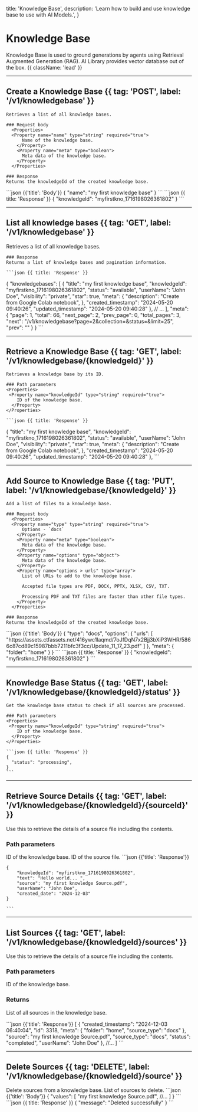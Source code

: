   title: 'Knowledge Base',
  description:
    'Learn how to build and use knowledge base to use with AI Models.',
}

# Knowledge Base

Knowledge Base is used to ground generations by agents using Retrieval Augmented Generation (RAG). AI Library provides vector database out of the box. {{ className: 'lead' }}

---

## Create a Knowledge Base {{ tag: 'POST', label: '/v1/knowledgebase' }}

<Row>
  <Col>

    Retrieves a list of all knowledge bases.

    ### Request body
      <Properties>
      <Property name="name" type="string" required="true">
          Name of the knowledge base.
        </Property>
        <Property name="meta" type="boolean">
          Meta data of the knowledge base.
        </Property>
      </Properties> 

    ### Response
    Returns the knowledgeId of the created knowledge base.


  </Col>
  <Col sticky>
  ```json {{'title': 'Body'}}
    {
        "name": "my first knowledge base"  
    }
    ```
    ```json {{ title: 'Response' }}
    {
      "knowledgeId": "myfirstkno_1716198026361802"
    }
    ```

  </Col>
  </Row>



---

## List all knowledge bases {{ tag: 'GET', label: '/v1/knowledgebase' }}

<Row>
  <Col>
    Retrieves a list of all knowledge bases. 

    ### Response
    Returns a list of knowledge bases and pagination information.

  </Col>
  <Col sticky>

    ```json {{ title: 'Response' }}
{
  "knowledgebases": [
      {
          "title": "my first knowledge base",
          "knowledgeId": "myfirstkno_1716198026361802",
          "status": "available",
          "userName": "John Doe",
          "visibility": "private",
          "star": true,
          "meta": {
              "description": "Create from Google Colab notebook",
          },
          "created_timestamp": "2024-05-20 09:40:26",
          "updated_timestamp": "2024-05-20 09:40:28"
      },
      // ...
  ],
  "meta": {
      "page": 1,
      "total": 66,
      "next_page": 2,
      "prev_page": 0,
      "total_pages": 3,
      "next": "/v1/knowledgebase?page=2&collection=&status=&limit=25",
      "prev": ""
  }
}
    ```

  </Col>
</Row>

---

## Retrieve a Knowledge Base {{ tag: 'GET', label: '/v1/knowledgebase/{knowledgeId}' }}

<Row>
  <Col>

    Retrieves a knowledge base by its ID.

    ### Path parameters
    <Properties>
     <Property name="knowledgeId" type="string" required="true">
        ID of the knowledge base.
      </Property>
    </Properties>


  </Col>
  <Col sticky>

    ```json {{ title: 'Response' }}
{
    "title": "my first knowledge base",
    "knowledgeId": "myfirstkno_1716198026361802",
    "status": "available",
    "userName": "John Doe",
    "visibility": "private",
    "star": true,
    "meta": {
        "description": "Create from Google Colab notebook",
    },
    "created_timestamp": "2024-05-20 09:40:26",
    "updated_timestamp": "2024-05-20 09:40:28"
},
    ```

  </Col>
</Row>

---

## Add Source to Knowledge Base  {{ tag: 'PUT', label: '/v1/knowledgebase/{knowledgeId}' }}

<Row>
  <Col>

    Add a list of files to a knowledge base.

    ### Request body
      <Properties>
      <Property name="type" type="string" required="true">
          Options - `docs`
        </Property>
        <Property name="meta" type="boolean">
          Meta data of the knowledge base.
        </Property>
        <Property name="options" type="object">
          Meta data of the knowledge base.
        </Property>
        <Property name="options > urls" type="array">
          List of URLs to add to the knowledge base.

          Accepted file types are PDF, DOCX, PPTX, XLSX, CSV, TXT. 
          
          Processing PDF and TXT files are faster than other file types.
        </Property>
      </Properties> 

    ### Response
    Returns the knowledgeId of the created knowledge base.


  </Col>
  <Col sticky>
  ```json {{'title': 'Body'}}
    {
        "type": "docs",
        "options": {
            "urls": [
                "https://assets.ctfassets.net/416ywc1laqmd/7oJfDqN7x2Bjj3bXiP3WHR/5866c87cd89c15987bbb7211bfc3f3cc/Update_11_17_23.pdf"
            ]
        },
        "meta": {
            "folder": "home"
        }
    }
    ```
    ```json {{ title: 'Response' }}
    {
      "knowledgeId": "myfirstkno_1716198026361802"
    }
    ```

  </Col>
</Row>

---

## Knowledge Base Status {{ tag: 'GET', label: '/v1/knowledgebase/{knowledgeId}/status' }}

<Row>
  <Col>

    Get the knowledge base status to check if all sources are processed.

    ### Path parameters
    <Properties>
     <Property name="knowledgeId" type="string" required="true">
        ID of the knowledge base.
      </Property>
    </Properties>


  </Col>
  <Col sticky>

    ```json {{ title: 'Response' }}
    {
      "status": "processing",
    }
    ```

  </Col>
</Row>

---

## Retrieve Source Details {{ tag: 'GET', label: '/v1/knowledgebase/{knowledgeId}/{sourceId}' }}

<Row>
  <Col>

  Use this to retrieve the details of a source file including the contents.

  ### Path parameters
  <Properties>
  <Property name="knowledgeId" type="string" required="true">
      ID of the knowledge base.
    </Property>
    <Property name="sourceId" type="string" required="true">
      ID of the source file.
    </Property>
  </Properties>
  </Col>
    <Col sticky>
    ```json {{'title': 'Response'}}

    {
        "knowledgeId": "myfirstkno_1716198026361802",
        "text": "Hello world... ",
        "source": "my first knowledge Source.pdf",
        "userName": "John Doe",
        "created_date": "2024-12-03"
    }
    
    ```
  </Col>
</Row>


---

## List Sources {{ tag: 'GET', label: '/v1/knowledgebase/{knowledgeId}/sources' }}

<Row>
  <Col>

  Use this to retrieve the details of a source file including the contents.

  ### Path parameters
  <Properties>
  <Property name="knowledgeId" type="string" required="true">
      ID of the knowledge base.
    </Property>
  </Properties>

### Returns
List of all sources in the knowledge base.

</Col>
  <Col sticky>
```json {{'title': 'Response'}}
[
    {
        "created_timestamp": "2024-12-03 06:40:04",
        "id": 3318,
        "meta": {
            "folder": "home",
            "source_type": "docs"
        },
        "source": "my first knowledge Source.pdf",
        "source_type": "docs",
        "status": "completed",
        "userName": "John Doe"
    },
    //...
]
```
</Col>
</Row>


---

## Delete Sources {{ tag: 'DELETE', label: '/v1/knowledgebase/{knowledgeId}/source' }}

<Row>
  <Col>
    Delete sources from a knowledge base.
    <Properties>
      <Property name="values" type="array" required="true">
          List of sources to delete.
      </Property>
    </Properties>
  </Col>
  <Col sticky>
  ```json {{'title': 'Body'}}
    {
        "values": [
            "my first knowledge Source.pdf",
            //...
        ]
    }
    ```
    ```json {{ title: 'Response' }}
    {
        "message": "Deleted successfully"
    }
    ```
  </Col>
</Row>
